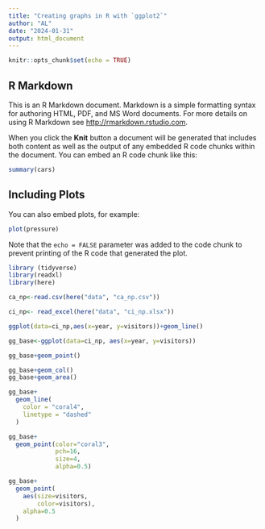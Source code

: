 ```yaml
---
title: "Creating graphs in R with `ggplot2`"
author: "AL"
date: "2024-01-31"
output: html_document
---
```


```r
knitr::opts_chunk$set(echo = TRUE)
```

## R Markdown

This is an R Markdown document. Markdown is a simple formatting syntax for authoring HTML, PDF, and MS Word documents. For more details on using R Markdown see <http://rmarkdown.rstudio.com>.

When you click the **Knit** button a document will be generated that includes both content as well as the output of any embedded R code chunks within the document. You can embed an R code chunk like this:

```r
summary(cars)
```

## Including Plots

You can also embed plots, for example:

```r
plot(pressure)
```

Note that the `echo = FALSE` parameter was added to the code chunk to prevent printing of the R code that generated the plot.

```r
library (tidyverse)
library(readxl)
library(here)

```
```r
ca_np<-read.csv(here("data", "ca_np.csv"))
```

```r
ci_np<- read_excel(here("data", "ci_np.xlsx"))
```

```r
ggplot(data=ci_np,aes(x=year, y=visitors))+geom_line()
```

```r
gg_base<-ggplot(data=ci_np, aes(x=year, y=visitors))
```

```r
gg_base+geom_point()
```

```r
gg_base+geom_col()
gg_base+geom_area()
```

```r
gg_base+
  geom_line(
    color = "coral4",
    linetype = "dashed"
  )
```

```r
gg_base+
  geom_point(color="coral3",
             pch=16,
             size=4,
             alpha=0.5)
```
```r
gg_base+
  geom_point(
    aes(size=visitors,
        color=visitors),
    alpha=0.5
  )
```

